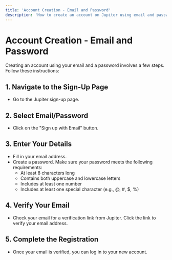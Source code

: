 ```yaml
---
title: 'Account Creation - Email and Password'
description: 'How to create an account on Jupiter using email and password'
---
```


# Account Creation - Email and Password

Creating an account using your email and a password involves a few steps. Follow these instructions:

## 1. Navigate to the Sign-Up Page
   - Go to the Jupiter sign-up page.

## 2. Select Email/Password
   - Click on the "Sign up with Email" button.

## 3. Enter Your Details
   - Fill in your email address.
   - Create a password. Make sure your password meets the following requirements:
     - At least 8 characters long
     - Contains both uppercase and lowercase letters
     - Includes at least one number
     - Includes at least one special character (e.g., @, #, $, %)

## 4. Verify Your Email
   - Check your email for a verification link from Jupiter. Click the link to verify your email address.

## 5. Complete the Registration
   - Once your email is verified, you can log in to your new account.
